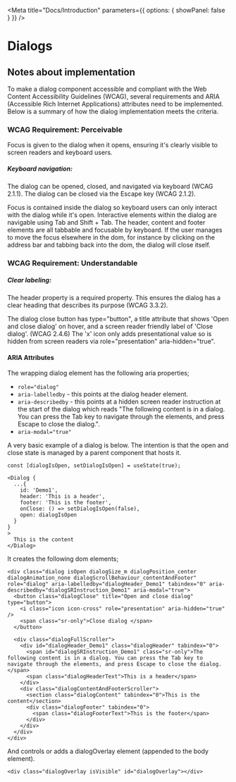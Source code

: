 
<Meta
  title="Docs/Introduction"
  parameters={{ options: { showPanel: false } }}
/>

# Dialogs

## Notes about implementation

To make a dialog component accessible and compliant with the Web Content Accessibility Guidelines (WCAG), several requirements and ARIA (Accessible Rich Internet Applications) attributes need to be implemented. Below is a summary of how the dialog implementation meets the criteria.

### WCAG Requirement: Perceivable
Focus is given to the dialog when it opens, ensuring it's clearly visible to screen readers and keyboard users.

##### Keyboard navigation:
The dialog can be opened, closed, and navigated via keyboard (WCAG 2.1.1).
The dialog can be closed via the Escape key (WCAG 2.1.2).

Focus is contained inside the dialog so keyboard users can only interact with the dialog while it's open. Interactive elements within the dialog are navigable using Tab and Shift + Tab.
The header, content and footer elements are all tabbable and focusable by keyboard.
If the user manages to move the focus elsewhere in the dom, for instance by clicking on the address bar and tabbing back into the dom, the dialog will close itself.

### WCAG Requirement: Understandable

##### Clear labeling:
The header property is a required property. This ensures the dialog has a clear heading that describes its purpose (WCAG 3.3.2).

The dialog close button has type="button", a title attribute that shows 'Open and close dialog' on hover, and a screen reader friendly label of 'Close dialog'. (WCAG 2.4.6)
The 'x' icon only adds presentational value so is hidden from screen readers via role="presentation" aria-hidden="true".

#### ARIA Attributes
The wrapping dialog element has the following aria properties;

- ```role="dialog"```
- ```aria-labelledby``` - this points at the dialog header element.
- ```aria-describedby``` - this points at a hidden screen reader instruction at the start of the dialog which reads "The following content is in a dialog.
You can press the Tab key to navigate through the elements, and press Escape to close the dialog.".
- ```aria-modal="true"```

A very basic example of a dialog is below. The intention is that the open and close state is managed by a parent component that hosts it.

```
const [dialogIsOpen, setDialogIsOpen] = useState(true);

<Dialog {
  ...{
    id: 'Demo1',
    header: 'This is a header',
    footer: 'This is the footer',
    onClose: () => setDialogIsOpen(false),
    open: dialogIsOpen
  }
}
>
  This is the content
</Dialog>
```
<ArgTypes of={Dialog} />

It creates the following dom elements;
```
<div class="dialog isOpen dialogSize_m dialogPosition_center dialogAnimation_none dialogScrollBehaviour_contentAndFooter" role="dialog" aria-labelledby="dialogHeader_Demo1" tabindex="0" aria-describedby="dialogSRInstruction_Demo1" aria-modal="true">
  <button class="dialogClose" title="Open and close dialog" type="button">
    <i class="icon icon-cross" role="presentation" aria-hidden="true" />
    <span class="sr-only">Close dialog </span>
  </button>

  <div class="dialogFullScroller">
    <div id="dialogHeader_Demo1" class="dialogHeader" tabindex="0">
      <span id="dialogSRInstruction_Demo1" class="sr-only">The following content is in a dialog. You can press the Tab key to navigate through the elements, and press Escape to close the dialog. </span>
      <span class="dialogHeaderText">This is a header</span>
    </div>
    <div class="dialogContentAndFooterScroller">
      <section class="dialogContent" tabindex="0">This is the content</section>
      <div class="dialogFooter" tabindex="0">
        <span class="dialogFooterText">This is the footer</span>
      </div>
    </div>
  </div>
</div>
```

And controls or adds a dialogOverlay element (appended to the body element).
```
<div class="dialogOverlay isVisible" id="dialogOverlay"></div>
```


